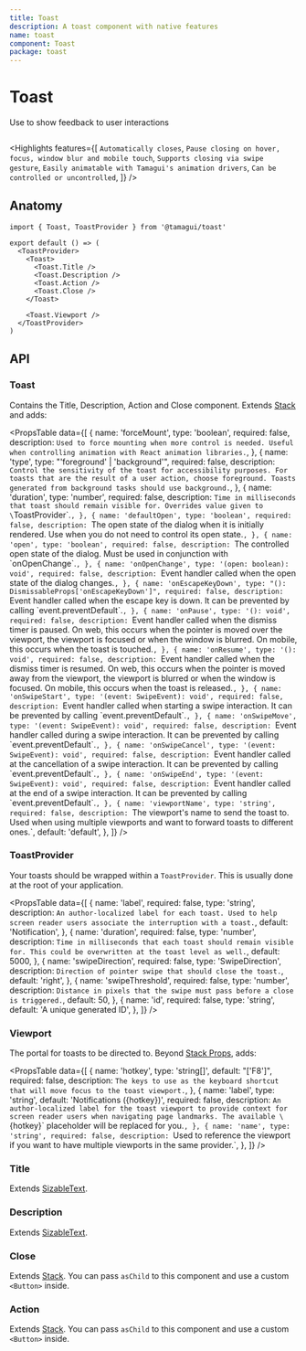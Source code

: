 ```yaml
---
title: Toast
description: A toast component with native features
name: toast
component: Toast
package: toast
---
```


# Toast

<Description>Use to show feedback to user interactions</Description>

<HeroContainer>
  <ToastDemo />
</HeroContainer>

```tsx hero template=Toast

```

<Highlights
  features={[
    `Automatically closes`,
    `Pause closing on hover, focus, window blur and mobile touch`,
    `Supports closing via swipe gesture`,
    `Easily animatable with Tamagui's animation drivers`,
    `Can be controlled or uncontrolled`,
  ]}
/>

## Anatomy

```tsx
import { Toast, ToastProvider } from '@tamagui/toast'

export default () => (
  <ToastProvider>
    <Toast>
      <Toast.Title />
      <Toast.Description />
      <Toast.Action />
      <Toast.Close />
    </Toast>

    <Toast.Viewport />
  </ToastProvider>
)
```

## API

### Toast

Contains the Title, Description, Action and Close component. Extends [Stack](/docs/components/stack#api) and adds:

<PropsTable
  data={[
    {
      name: 'forceMount',
      type: 'boolean',
      required: false,
      description: `Used to force mounting when more control is needed. Useful when controlling animation with React animation libraries.`,
    },
    {
      name: 'type',
      type: "'foreground' | 'background'",
      required: false,
      description: `Control the sensitivity of the toast for accessibility purposes. For toasts that are the result of a user action, choose foreground. Toasts generated from background tasks should use background.`,
    },
    {
      name: 'duration',
      type: 'number',
      required: false,
      description: `Time in milliseconds that toast should remain visible for. Overrides value given to \`ToastProvider\`.`,
    },
    {
      name: 'defaultOpen',
      type: 'boolean',
      required: false,
      description: `The open state of the dialog when it is initially rendered. Use when you do not need to control its open state.`,
    },
    {
      name: 'open',
      type: 'boolean',
      required: false,
      description: `The controlled open state of the dialog. Must be used in conjunction with \`onOpenChange\`.`,
    },
    {
      name: 'onOpenChange',
      type: '(open: boolean): void',
      required: false,
      description: `Event handler called when the open state of the dialog changes.`,
    },
    {
      name: 'onEscapeKeyDown',
      type: "(): DismissableProps['onEscapeKeyDown']",
      required: false,
      description: `Event handler called when the escape key is down. It can be prevented by calling \`event.preventDefault\`.`,
    },
    {
      name: 'onPause',
      type: '(): void',
      required: false,
      description: `Event handler called when the dismiss timer is paused. On web, this occurs when the pointer is moved over the viewport, the viewport is focused or when the window is blurred. On mobile, this occurs when the toast is touched.`,
    },
    {
      name: 'onResume',
      type: '(): void',
      required: false,
      description: `Event handler called when the dismiss timer is resumed. On web, this occurs when the pointer is moved away from the viewport, the viewport is blurred or when the window is focused. On mobile, this occurs when the toast is released.`,
    },
    {
      name: 'onSwipeStart',
      type: '(event: SwipeEvent): void',
      required: false,
      description: `Event handler called when starting a swipe interaction. It can be prevented by calling \`event.preventDefault\`.`,
    },
    {
      name: 'onSwipeMove',
      type: '(event: SwipeEvent): void',
      required: false,
      description: `Event handler called during a swipe interaction. It can be prevented by calling \`event.preventDefault\`.`,
    },
    {
      name: 'onSwipeCancel',
      type: '(event: SwipeEvent): void',
      required: false,
      description: `Event handler called at the cancellation of a swipe interaction. It can be prevented by calling \`event.preventDefault\`.`,
    },
    {
      name: 'onSwipeEnd',
      type: '(event: SwipeEvent): void',
      required: false,
      description: `Event handler called at the end of a swipe interaction. It can be prevented by calling \`event.preventDefault\`.`,
    },
    {
      name: 'viewportName',
      type: 'string',
      required: false,
      description: `The viewport's name to send the toast to. Used when using multiple viewports and want to forward toasts to different ones.`,
      default: 'default',
    },
  ]}
/>

### ToastProvider

Your toasts should be wrapped within a `ToastProvider`. This is usually done at the root of your application.

<PropsTable
  data={[
    {
      name: 'label',
      required: false,
      type: 'string',
      description: `An author-localized label for each toast. Used to help screen reader users associate the interruption with a toast.`,
      default: 'Notification',
    },
    {
      name: 'duration',
      required: false,
      type: 'number',
      description: `Time in milliseconds that each toast should remain visible for. This could be overwritten at the toast level as well.`,
      default: 5000,
    },
    {
      name: 'swipeDirection',
      required: false,
      type: 'SwipeDirection',
      description: `Direction of pointer swipe that should close the toast.`,
      default: 'right',
    },
    {
      name: 'swipeThreshold',
      required: false,
      type: 'number',
      description: `Distance in pixels that the swipe must pass before a close is triggered.`,
      default: 50,
    },
    {
      name: 'id',
      required: false,
      type: 'string',
      default: 'A unique generated ID',
    },
  ]}
/>

### Viewport

The portal for toasts to be directed to. Beyond [Stack Props](/docs/components/stacks/1.0.0), adds:

<PropsTable
  data={[
    {
      name: 'hotkey',
      type: 'string[]',
      default: "['F8']",
      required: false,
      description: `The keys to use as the keyboard shortcut that will move focus to the toast viewport.`,
    },
    {
      name: 'label',
      type: 'string',
      default: 'Notifications ({hotkey})',
      required: false,
      description: `An author-localized label for the toast viewport to provide context for screen reader users when navigating page landmarks. The available \`{hotkey}\` placeholder will be replaced for you.`,
    },
    {
      name: 'name',
      type: 'string',
      required: false,
      description: `Used to reference the viewport if you want to have multiple viewports in the same provider.`,
    },
  ]}
/>

### Title

Extends [SizableText](/docs/components/text/1.0.0#sizabletext).

### Description

Extends [SizableText](/docs/components/text/1.0.0#sizabletext).

### Close

Extends [Stack](/docs/components/stacks/1.0.0). You can pass `asChild` to this component and use a custom `<Button>` inside.

### Action

Extends [Stack](/docs/components/stacks/1.0.0). You can pass `asChild` to this component and use a custom `<Button>` inside.
